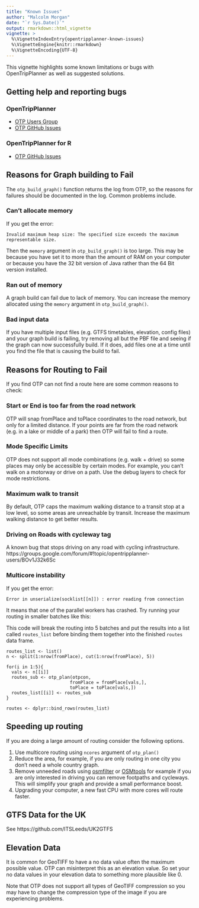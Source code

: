---
title: "Known Issues"
author: "Malcolm Morgan"
date: "`r Sys.Date()`"
output: rmarkdown::html_vignette
vignette: >
  %\VignetteIndexEntry{opentripplanner-known-issues}
  %\VignetteEngine{knitr::rmarkdown}
  %\VignetteEncoding{UTF-8}
---

This vignette highlights some known limitations or bugs with OpenTripPlanner as well as suggested solutions.

## Getting help and reporting bugs

### OpenTripPlanner

* [OTP Users Group](https://groups.google.com/forum/#!forum/opentripplanner-users)
* [OTP GitHub Issues](https://github.com/opentripplanner/OpenTripPlanner/issues)

### OpenTripPlanner for R

* [OTP GitHub Issues](https://github.com/ropensci/opentripplanner/issues)

## Reasons for Graph building to Fail

The `otp_build_graph()` function returns the log from OTP, so the reasons for failures should be documented in the log. Common problems include.

### Can't allocate memory

If you get the error:

`Invalid maximum heap size: The specified size exceeds the maximum representable size.`

Then the `memory` argument in `otp_build_graph()` is too large. This may be because you have set it to more than the amount of RAM on your computer or because you have the 32 bit version of Java rather than the 64 Bit version installed.

### Ran out of memory

A graph build can fail due to lack of memory. You can increase the memory allocated using the `memory` argument in `otp_build_graph()`.

### Bad input data

If you have multiple input files (e.g. GTFS timetables, elevation, config files) and your graph build is failing, try removing all but the PBF file and seeing if the graph can now successfully build. If it does, add files one at a time until you find the file that is causing the build to fail.

## Reasons for Routing to Fail

If you find OTP can not find a route here are some common reasons to check:

### Start or End is too far from the road network

OTP will snap fromPlace and toPlace coordinates to the road network, but only for a limited distance. If your points are far from the road network (e.g. in a lake or middle of a park) then OTP will fail to find a route.

### Mode Specific Limits

OTP does not support all mode combinations (e.g. walk + drive) so some places may only be accessible by certain modes. For example, you can't walk on a motorway or drive on a path. Use the debug layers to check for mode restrictions.

### Maximum walk to transit

By default, OTP caps the maximum walking distance to a transit stop at a low level, so some areas are unreachable by transit. Increase the maximum walking distance to get better results.

### Driving on Roads with cycleway tag

A known bug that stops driving on any road with cycling infrastructure. https://groups.google.com/forum/#!topic/opentripplanner-users/BOv1J32k6Sc 

### Multicore instability

If you get the error:

`Error in unserialize(socklist[[n]]) : error reading from connection`

It means that one of the parallel workers has crashed. Try running your routing in smaller batches like this:

This code will break the routing into 5 batches and put the results into a list called `routes_list` before binding them together into the finished `routes` data frame.

```
routes_list <- list()
n <- split(1:nrow(fromPlace), cut(1:nrow(fromPlace), 5))

for(i in 1:5){
  vals <- n[[i]]
  routes_sub <- otp_plan(otpcon,
                        fromPlace = fromPlace[vals,],
                        toPlace = toPlace[vals,])
  routes_list[[i]] <- routes_sub
}

routes <- dplyr::bind_rows(routes_list)

```

## Speeding up routing

If you are doing a large amount of routing consider the following options.

1. Use multicore routing using `ncores` argument of `otp_plan()`
2. Reduce the area, for example, if you are only routing in one city you don't need a whole country graph.
3. Remove unneeded roads using [osmfilter](https://wiki.openstreetmap.org/wiki/Osmfilter) or [OSMtools](https://github.com/ITSLeeds/OSMtools) for example if you are only interested in driving you can remove footpaths and cycleways. This will simplify your graph and provide a small performance boost.
4. Upgrading your computer, a new fast CPU with more cores will route faster.


## GTFS Data for the UK

See https://github.com/ITSLeeds/UK2GTFS

## Elevation Data

It is common for GeoTIFF to have a no data value often the maximum possible value. OTP can misinterpret this as an elevation value. So set your no data values in your elevation data to something more plausible like 0.

Note that OTP does not support all types of GeoTIFF compression so you may have to change the compression type of the image if you are experiencing problems. 
